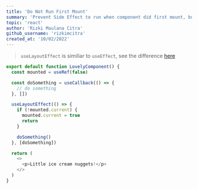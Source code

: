 ---
title: 'Do Not Run First Mount'
summary: 'Prevent Side Effect to run when component did first mount, but when the next state changes, do something'
topic: 'react'
author: 'Rizki Maulana Citra'
github_username: 'rizkimcitra'
created_at: '10/02/2022'
---

> `useLayoutEffect` is similiar to `useEffect`, see the difference [here](https://kentcdodds.com/blog/useeffect-vs-uselayouteffect)

```js
export default function LovelyComponent() {
  const mounted = useRef(false)

  const doSomething = useCallback(() => {
    // do something
  }, [])

  useLayoutEffect(() => {
    if (!mounted.current) {
      mounted.current = true
      return
    }

    doSomething()
  }, [doSomething])

  return (
    <>
      <p>Little ice cream nuggets!</p>
    </>
  )
}
```
